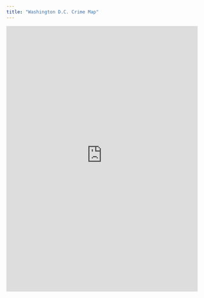```yaml
---
title: "Washington D.C. Crime Map"
---
```



<iframe src="https://easytoremember.shinyapps.io/public_policy/" style="border: none; width: 100%; height: 700px"></iframe>